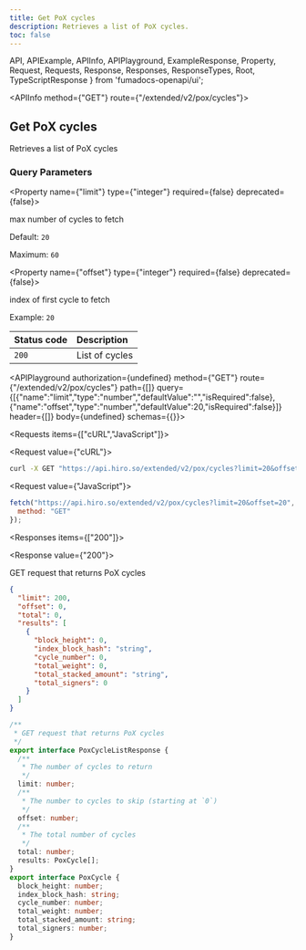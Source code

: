 ```yaml
---
title: Get PoX cycles
description: Retrieves a list of PoX cycles.
toc: false
---
```


  API,
  APIExample,
  APIInfo,
  APIPlayground,
  ExampleResponse,
  Property,
  Request,
  Requests,
  Response,
  Responses,
  ResponseTypes,
  Root,
  TypeScriptResponse
} from 'fumadocs-openapi/ui';

<Root baseUrl="https://api.hiro.so">

<API>

<APIInfo method={"GET"} route={"/extended/v2/pox/cycles"}>

## Get PoX cycles

Retrieves a list of PoX cycles

### Query Parameters

<Property name={"limit"} type={"integer"} required={false} deprecated={false}>

max number of cycles to fetch

<span>Default: `20`</span>

<span>Maximum: `60`</span>

</Property>

<Property name={"offset"} type={"integer"} required={false} deprecated={false}>

index of first cycle to fetch

<span>Example: `20`</span>

</Property>

| Status code | Description |
| :------ | :------ |
| `200` | List of cycles |

<APIPlayground authorization={undefined} method={"GET"} route={"/extended/v2/pox/cycles"} path={[]} query={[{"name":"limit","type":"number","defaultValue":"","isRequired":false},{"name":"offset","type":"number","defaultValue":20,"isRequired":false}]} header={[]} body={undefined} schemas={{}}>

</APIPlayground>

</APIInfo>

<APIExample>

<Requests items={["cURL","JavaScript"]}>

<Request value={"cURL"}>

```bash
curl -X GET "https://api.hiro.so/extended/v2/pox/cycles?limit=20&offset=20"
```

</Request>

<Request value={"JavaScript"}>

```js
fetch("https://api.hiro.so/extended/v2/pox/cycles?limit=20&offset=20", {
  method: "GET"
});
```

</Request>

</Requests>

<Responses items={["200"]}>

<Response value={"200"}>

GET request that returns PoX cycles

<ResponseTypes>

<ExampleResponse>

```json
{
  "limit": 200,
  "offset": 0,
  "total": 0,
  "results": [
    {
      "block_height": 0,
      "index_block_hash": "string",
      "cycle_number": 0,
      "total_weight": 0,
      "total_stacked_amount": "string",
      "total_signers": 0
    }
  ]
}
```

</ExampleResponse>

<TypeScriptResponse>

```ts
/**
 * GET request that returns PoX cycles
 */
export interface PoxCycleListResponse {
  /**
   * The number of cycles to return
   */
  limit: number;
  /**
   * The number to cycles to skip (starting at `0`)
   */
  offset: number;
  /**
   * The total number of cycles
   */
  total: number;
  results: PoxCycle[];
}
export interface PoxCycle {
  block_height: number;
  index_block_hash: string;
  cycle_number: number;
  total_weight: number;
  total_stacked_amount: string;
  total_signers: number;
}
```

</TypeScriptResponse>

</ResponseTypes>

</Response>

</Responses>

</APIExample>

</API>

</Root>
